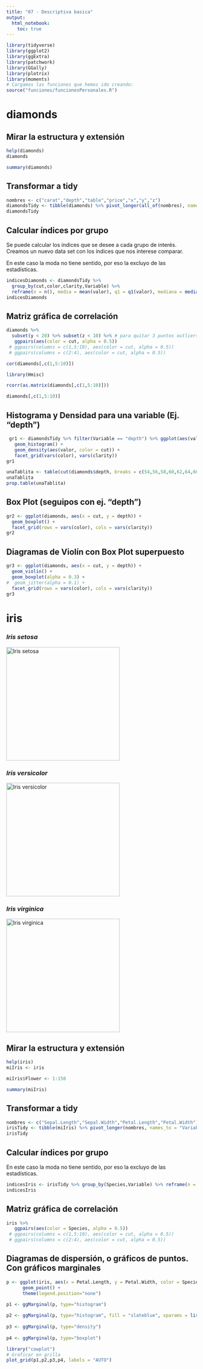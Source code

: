 ```yaml
---
title: "07 - Descriptiva basica"
output: 
  html_notebook: 
    toc: true
---
```


```r
library(tidyverse)
library(ggplot2)
library(ggExtra)
library(patchwork)
library(GGally)
library(plotrix)
library(moments)
# Cargamos las funciones que hemos ido creando:
source("funciones/funcionesPersonales.R")
```

# diamonds

## Mirar la estructura y extensión

```r
help(diamonds)
diamonds
```

```r
summary(diamonds)
```

## Transformar a tidy

```r
nombres <- c("carat","depth","table","price","x","y","z")
diamondsTidy <- tibble(diamonds) %>% pivot_longer(all_of(nombres), names_to = "Variable", values_to = "valor")
diamondsTidy
```

## Calcular índices por grupo

Se puede calcular los índices que se desee a cada grupo de interés. Creamos un nuevo data set con los índices que nos interese comparar.

En este caso la moda no tiene sentido, por eso la excluyo de las estadísticas.

```r
indicesDiamonds <- diamondsTidy %>% 
  group_by(cut,color,clarity,Variable) %>% 
  reframe(n = n(), media = mean(valor), q1 = q1(valor), mediana = median(valor),q3 = q3(valor), sd = sd(valor), varianza = var(valor), cv = sd/media, EE = std.error(valor), asimetria = skewness(valor), curtosis = kurtosis(valor), "IC95-" = ic95(valor)[1], "IC95+" = ic95(valor)[2])
indicesDiamonds
```

## Matriz gráfica de correlación

```r
diamonds %>% 
  subset(y < 20) %>% subset(z < 10) %>% # para quitar 3 puntos outliers
   ggpairs(aes(color = cut, alpha = 0.5))
 # ggpairs(columns = c(1,5:10), aes(color = cut, alpha = 0.5))
 # ggpairs(columns = c(2:4), aes(color = cut, alpha = 0.5))
```

```r
cor(diamonds[,c(1,5:10)])
```
```r
library(Hmisc)

rcorr(as.matrix(diamonds[,c(1,5:10)]))
```
```r
diamonds[,c(1,5:10)]
```


## Histograma y Densidad para una variable (Ej. "depth")

```r
 gr1 <- diamondsTidy %>% filter(Variable == "depth") %>% ggplot(aes(valor, after_stat(density))) + 
   geom_histogram() +
   geom_density(aes(valor, color = cut)) +
   facet_grid(vars(color), vars(clarity))
gr1
```

```r
unaTablita <- table(cut(diamonds$depth, breaks = c(54,56,58,60,62,64,66,68,70)))
unaTablita
prop.table(unaTablita)
```

## Box Plot (seguipos con ej. "depth")

```r
gr2 <- ggplot(diamonds, aes(x = cut, y = depth)) + 
  geom_boxplot() +
  facet_grid(rows = vars(color), cols = vars(clarity))
gr2
```

## Diagramas de Violín con Box Plot superpuesto

```r
gr3 <- ggplot(diamonds, aes(x = cut, y = depth)) + 
  geom_violin() +
  geom_boxplot(alpha = 0.3) +
#  geom_jitter(alpha = 0.1) +
  facet_grid(rows = vars(color), cols = vars(clarity))
gr3
```

# iris

### *Iris setosa*

[![Iris setosa](https://www.plantpref.co.uk/user/products/large/irisseto2.jpg){width="300"}](https://search.brave.com/images?q=iris+setosa&source=web&img=104)

### *Iris versicolor*

[![Iris versicolor](https://www.jardin2m.com/Content/Images/Vegetaux/29IRVERS.jpg){width="300"}](https://duckduckgo.com/?q=Iris+versicolor&t=brave&iax=images&ia=images)

### *Iris virginica*

[![Iris virginica](https://s3.amazonaws.com/eit-planttoolbox-prod/media/images/Iris-virginica--Justin-Meissen--CC-BY-SA.jpg){width="300"}](https://duckduckgo.com/?q=Iris+virginica&t=brave&iax=images&ia=images)

## Mirar la estructura y extensión

```r
help(iris)
miIris <- iris
```

```r
miIris$Flower <- 1:150
```


```r
summary(miIris)
```

## Transformar a tidy

```r
nombres <- c("Sepal.Length","Sepal.Width","Petal.Length","Petal.Width")
irisTidy <- tibble(miIris) %>% pivot_longer(nombres, names_to = "Variable", values_to = "valor")
irisTidy
```

## Calcular índices por grupo

En este caso la moda no tiene sentido, por eso la excluyo de las estadísticas.

```r
indicesIris <- irisTidy %>% group_by(Species,Variable) %>% reframe(n = n(), media = mean(valor), q1 = q1(valor), mediana = median(valor),q3 = q3(valor), sd = sd(valor), varianza = var(valor), cv = sd/media, EE = std.error(valor), "IC95-" = ic95(valor)[1], "IC95+" = ic95(valor)[2])
indicesIris
```

## Matriz gráfica de correlación

```r
iris %>% 
   ggpairs(aes(color = Species, alpha = 0.5))
 # ggpairs(columns = c(1,5:10), aes(color = cut, alpha = 0.5))
 # ggpairs(columns = c(2:4), aes(color = cut, alpha = 0.5))
```

## Diagramas de dispersión, o gráficos de puntos. Con gráficos marginales

```r
p <- ggplot(iris, aes(x = Petal.Length, y = Petal.Width, color = Species, size = Sepal.Length, alpha = 0.3)) +
      geom_point() +
      theme(legend.position="none")
 
p1 <- ggMarginal(p, type="histogram")

p2 <- ggMarginal(p, type="histogram", fill = "slateblue", xparams = list(  bins=10))
 
p3 <- ggMarginal(p, type="density")
 
p4 <- ggMarginal(p, type="boxplot")

```

```r
library("cowplot")
# Graficar en grilla
plot_grid(p1,p2,p3,p4, labels = "AUTO")
```


